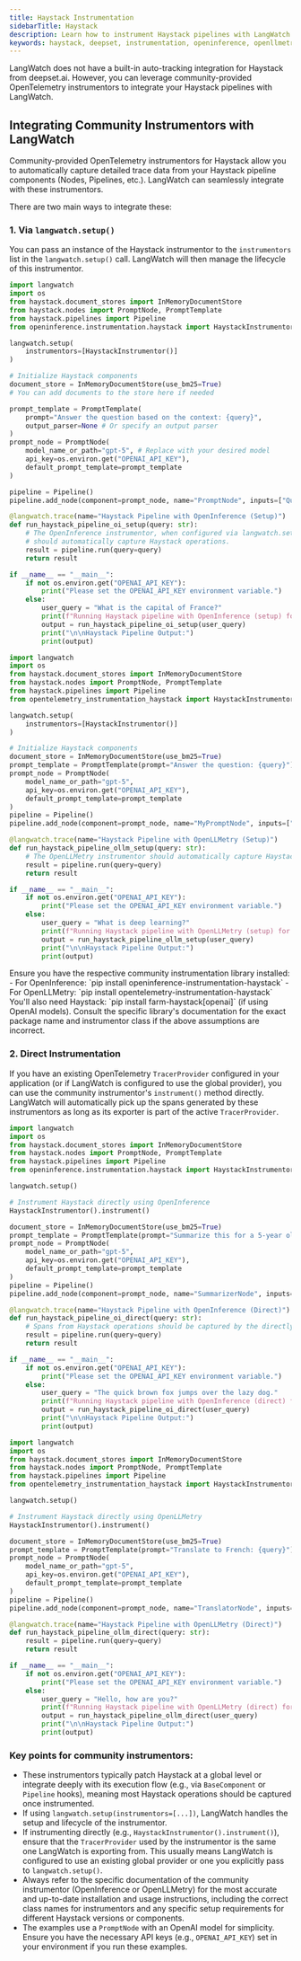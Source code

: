 ```yaml
---
title: Haystack Instrumentation
sidebarTitle: Haystack
description: Learn how to instrument Haystack pipelines with LangWatch using community OpenTelemetry instrumentors.
keywords: haystack, deepset, instrumentation, openinference, openllmetry, LangWatch, Python
---
```


LangWatch does not have a built-in auto-tracking integration for Haystack from deepset.ai. However, you can leverage community-provided OpenTelemetry instrumentors to integrate your Haystack pipelines with LangWatch.

## Integrating Community Instrumentors with LangWatch

Community-provided OpenTelemetry instrumentors for Haystack allow you to automatically capture detailed trace data from your Haystack pipeline components (Nodes, Pipelines, etc.). LangWatch can seamlessly integrate with these instrumentors.

There are two main ways to integrate these:

### 1. Via `langwatch.setup()`

You can pass an instance of the Haystack instrumentor to the `instrumentors` list in the `langwatch.setup()` call. LangWatch will then manage the lifecycle of this instrumentor.

<CodeGroup>

```python openinference_setup.py
import langwatch
import os
from haystack.document_stores import InMemoryDocumentStore
from haystack.nodes import PromptNode, PromptTemplate
from haystack.pipelines import Pipeline
from openinference.instrumentation.haystack import HaystackInstrumentor # Assuming this is the correct import

langwatch.setup(
    instrumentors=[HaystackInstrumentor()]
)

# Initialize Haystack components
document_store = InMemoryDocumentStore(use_bm25=True)
# You can add documents to the store here if needed

prompt_template = PromptTemplate(
    prompt="Answer the question based on the context: {query}",
    output_parser=None # Or specify an output parser
)
prompt_node = PromptNode(
    model_name_or_path="gpt-5", # Replace with your desired model
    api_key=os.environ.get("OPENAI_API_KEY"),
    default_prompt_template=prompt_template
)

pipeline = Pipeline()
pipeline.add_node(component=prompt_node, name="PromptNode", inputs=["Query"])

@langwatch.trace(name="Haystack Pipeline with OpenInference (Setup)")
def run_haystack_pipeline_oi_setup(query: str):
    # The OpenInference instrumentor, when configured via langwatch.setup(),
    # should automatically capture Haystack operations.
    result = pipeline.run(query=query)
    return result

if __name__ == "__main__":
    if not os.environ.get("OPENAI_API_KEY"):
        print("Please set the OPENAI_API_KEY environment variable.")
    else:
        user_query = "What is the capital of France?"
        print(f"Running Haystack pipeline with OpenInference (setup) for query: {user_query}")
        output = run_haystack_pipeline_oi_setup(user_query)
        print("\n\nHaystack Pipeline Output:")
        print(output)
```

```python openllmetry_setup.py
import langwatch
import os
from haystack.document_stores import InMemoryDocumentStore
from haystack.nodes import PromptNode, PromptTemplate
from haystack.pipelines import Pipeline
from opentelemetry_instrumentation_haystack import HaystackInstrumentor # Assuming this is the correct import

langwatch.setup(
    instrumentors=[HaystackInstrumentor()]
)

# Initialize Haystack components
document_store = InMemoryDocumentStore(use_bm25=True)
prompt_template = PromptTemplate(prompt="Answer the question: {query}")
prompt_node = PromptNode(
    model_name_or_path="gpt-5",
    api_key=os.environ.get("OPENAI_API_KEY"),
    default_prompt_template=prompt_template
)
pipeline = Pipeline()
pipeline.add_node(component=prompt_node, name="MyPromptNode", inputs=["Query"])

@langwatch.trace(name="Haystack Pipeline with OpenLLMetry (Setup)")
def run_haystack_pipeline_ollm_setup(query: str):
    # The OpenLLMetry instrumentor should automatically capture Haystack operations.
    result = pipeline.run(query=query)
    return result

if __name__ == "__main__":
    if not os.environ.get("OPENAI_API_KEY"):
        print("Please set the OPENAI_API_KEY environment variable.")
    else:
        user_query = "What is deep learning?"
        print(f"Running Haystack pipeline with OpenLLMetry (setup) for query: {user_query}")
        output = run_haystack_pipeline_ollm_setup(user_query)
        print("\n\nHaystack Pipeline Output:")
        print(output)
```

</CodeGroup>

<Note>
  Ensure you have the respective community instrumentation library installed:
  - For OpenInference: `pip install openinference-instrumentation-haystack`
  - For OpenLLMetry: `pip install opentelemetry-instrumentation-haystack`
  You'll also need Haystack: `pip install farm-haystack[openai]` (if using OpenAI models).
  Consult the specific library's documentation for the exact package name and instrumentor class if the above assumptions are incorrect.
</Note>

### 2. Direct Instrumentation

If you have an existing OpenTelemetry `TracerProvider` configured in your application (or if LangWatch is configured to use the global provider), you can use the community instrumentor's `instrument()` method directly. LangWatch will automatically pick up the spans generated by these instrumentors as long as its exporter is part of the active `TracerProvider`.

<CodeGroup>

```python openinference_direct.py
import langwatch
import os
from haystack.document_stores import InMemoryDocumentStore
from haystack.nodes import PromptNode, PromptTemplate
from haystack.pipelines import Pipeline
from openinference.instrumentation.haystack import HaystackInstrumentor # Assuming this is the correct import

langwatch.setup()

# Instrument Haystack directly using OpenInference
HaystackInstrumentor().instrument()

document_store = InMemoryDocumentStore(use_bm25=True)
prompt_template = PromptTemplate(prompt="Summarize this for a 5-year old: {query}")
prompt_node = PromptNode(
    model_name_or_path="gpt-5",
    api_key=os.environ.get("OPENAI_API_KEY"),
    default_prompt_template=prompt_template
)
pipeline = Pipeline()
pipeline.add_node(component=prompt_node, name="SummarizerNode", inputs=["Query"])

@langwatch.trace(name="Haystack Pipeline with OpenInference (Direct)")
def run_haystack_pipeline_oi_direct(query: str):
    # Spans from Haystack operations should be captured by the directly configured instrumentor.
    result = pipeline.run(query=query)
    return result

if __name__ == "__main__":
    if not os.environ.get("OPENAI_API_KEY"):
        print("Please set the OPENAI_API_KEY environment variable.")
    else:
        user_query = "The quick brown fox jumps over the lazy dog."
        print(f"Running Haystack pipeline with OpenInference (direct) for query: {user_query}")
        output = run_haystack_pipeline_oi_direct(user_query)
        print("\n\nHaystack Pipeline Output:")
        print(output)
```

```python openllmetry_direct.py
import langwatch
import os
from haystack.document_stores import InMemoryDocumentStore
from haystack.nodes import PromptNode, PromptTemplate
from haystack.pipelines import Pipeline
from opentelemetry_instrumentation_haystack import HaystackInstrumentor # Assuming this is the correct import

langwatch.setup()

# Instrument Haystack directly using OpenLLMetry
HaystackInstrumentor().instrument()

document_store = InMemoryDocumentStore(use_bm25=True)
prompt_template = PromptTemplate(prompt="Translate to French: {query}")
prompt_node = PromptNode(
    model_name_or_path="gpt-5",
    api_key=os.environ.get("OPENAI_API_KEY"),
    default_prompt_template=prompt_template
)
pipeline = Pipeline()
pipeline.add_node(component=prompt_node, name="TranslatorNode", inputs=["Query"])

@langwatch.trace(name="Haystack Pipeline with OpenLLMetry (Direct)")
def run_haystack_pipeline_ollm_direct(query: str):
    result = pipeline.run(query=query)
    return result

if __name__ == "__main__":
    if not os.environ.get("OPENAI_API_KEY"):
        print("Please set the OPENAI_API_KEY environment variable.")
    else:
        user_query = "Hello, how are you?"
        print(f"Running Haystack pipeline with OpenLLMetry (direct) for query: {user_query}")
        output = run_haystack_pipeline_ollm_direct(user_query)
        print("\n\nHaystack Pipeline Output:")
        print(output)
```

</CodeGroup>

### Key points for community instrumentors:
-   These instrumentors typically patch Haystack at a global level or integrate deeply with its execution flow (e.g., via `BaseComponent` or `Pipeline` hooks), meaning most Haystack operations should be captured once instrumented.
-   If using `langwatch.setup(instrumentors=[...])`, LangWatch handles the setup and lifecycle of the instrumentor.
-   If instrumenting directly (e.g., `HaystackInstrumentor().instrument()`), ensure that the `TracerProvider` used by the instrumentor is the same one LangWatch is exporting from. This usually means LangWatch is configured to use an existing global provider or one you explicitly pass to `langwatch.setup()`.
-   Always refer to the specific documentation of the community instrumentor (OpenInference or OpenLLMetry) for the most accurate and up-to-date installation and usage instructions, including the correct class names for instrumentors and any specific setup requirements for different Haystack versions or components.
-   The examples use a `PromptNode` with an OpenAI model for simplicity. Ensure you have the necessary API keys (e.g., `OPENAI_API_KEY`) set in your environment if you run these examples.
